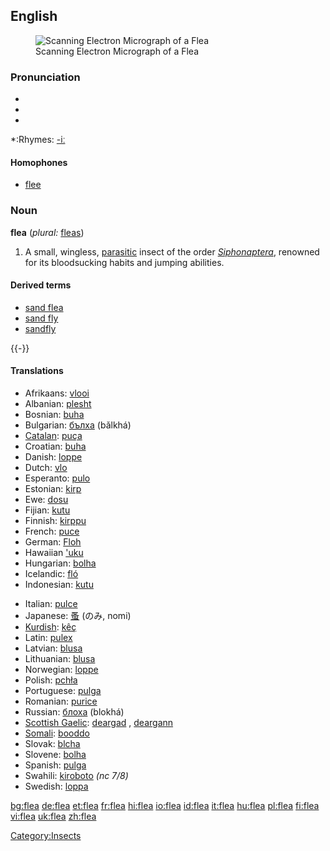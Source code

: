 {{wikipedia}}
==English==
[[Image:Scanning_Electron_Micrograph_of_a_Flea.jpg|thumb|Scanning Electron Micrograph of a Flea]]

===Pronunciation===
*{{IPA|/fliː/}}
*{{SAMPA|/fli:/}}
*{{audio|en-us-flea.ogg|Audio (US)}}

*:Rhymes: [[Rhymes:English:-iː|-iː]]

====Homophones====
*[[flee]]

===Noun===
'''flea''' (''plural:'' [[fleas]])

# A small, wingless, [[parasitic]] insect of the order ''[[Siphonaptera]]'', renowned for its bloodsucking habits and jumping abilities.

====Derived terms====
*[[sand flea]]
*[[sand fly]]
*[[sandfly]]

{{-}}

====Translations====
{{top}}
*Afrikaans: [[vlooi]]
*Albanian: [[plesht]] {{m}}
*Bosnian: [[buha]] {{f}}
*Bulgarian: [[бълха]] (bǎlkhá) {{f}}
*[[Catalan]]: [[puça]] {{f}}
*Croatian: [[buha]] {{f}}
*Danish: [[loppe]] {{c}}
*Dutch: [[vlo]] {{f}}
*Esperanto: [[pulo]]
*Estonian: [[kirp]]
*Ewe: [[dosu]] {{n}}
*Fijian: [[kutu]]
*Finnish: [[kirppu]]
*French: [[puce]] {{f}}
*German: [[Floh]] {{m}}
*Hawaiian [['uku]]
*Hungarian: [[bolha]]
*Icelandic: [[fló]] {{f}}
*Indonesian: [[kutu]]
{{mid}}
*Italian: [[pulce]] {{f}}
*Japanese: [[蚤]] (のみ, nomi)
*[[Kurdish]]: [[kêç]] {{g|Kurdish}}
*Latin: [[pulex]] {{m}}
*Latvian: [[blusa]] {{f}}
*Lithuanian: [[blusa]] {{f}}
*Norwegian: [[loppe]] {{f}}
*Polish: [[pchła]] {{f}}
*Portuguese: [[pulga]] {{f}}
*Romanian: [[purice]] {{m}}
*Russian: [[блоха]] (blokhá) {{f}}
*[[Scottish Gaelic]]: [[deargad]] {{f}}, [[deargann]] {{f}}
*[[Somali]]: [[booddo]]
*Slovak: [[blcha]] {{f}}
*Slovene: [[bolha]] {{f}}
*Spanish: [[pulga]] {{f}}
*Swahili: [[kiroboto]] ''(nc 7/8)''
*Swedish: [[loppa]] {{c}}
{{bottom}}

[[Category:Insects]]

[[bg:flea]]
[[de:flea]]
[[et:flea]]
[[fr:flea]]
[[hi:flea]]
[[io:flea]]
[[id:flea]]
[[it:flea]]
[[hu:flea]]
[[pl:flea]]
[[fi:flea]]
[[vi:flea]]
[[uk:flea]]
[[zh:flea]]